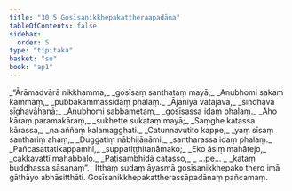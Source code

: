 ```yaml
---
title: "30.5 Gosīsanikkhepakattheraapadāna"
tableOfContents: false
sidebar:
  order: 5
type: "tipitaka"
basket: "su"
book: "ap1"
---
```



<DynamicBreadcrumb />

<Division number="21" book="ap1" bookNo="20" page="278">

<Paragraph number="3386" type="verses" book="ap1">
_“Ārāmadvārā nikkhamma,_  
_gosīsaṃ santhataṃ mayā;_  
_Anubhomi sakaṃ kammaṃ,_  
_pubbakammassidaṃ phalaṃ._  

</Paragraph>

</Division>
<Division number="22" book="ap1" bookNo="20" page="278">

<Paragraph number="3387" type="verses" book="ap1">
_Ājāniyā vātajavā,_  
_sindhavā sīghavāhanā;_  
_Anubhomi sabbametaṃ,_  
_gosīsassa idaṃ phalaṃ._  

</Paragraph>

</Division>
<Division number="23" book="ap1" bookNo="20" page="278">

<Paragraph number="3388" type="verses" book="ap1">
_Aho kāraṃ paramakāraṃ,_  
_sukhette sukataṃ mayā;_  
_Saṃghe katassa kārassa,_  
_na aññaṃ kalamagghati._  

</Paragraph>

</Division>
<Division number="24" book="ap1" bookNo="20" page="278">

<Paragraph number="3389" type="verses" book="ap1">
_Catunnavutito kappe,_  
_yaṃ sīsaṃ santhariṃ ahaṃ;_  
_Duggatiṃ nābhijānāmi,_  
_santharassa idaṃ phalaṃ._  

</Paragraph>

</Division>
<Division number="25" book="ap1" bookNo="20" page="278">

<Paragraph number="3390" type="verses" book="ap1">
_Pañcasattatikappamhi,_  
_suppatiṭṭhitanāmako;_  
_Eko āsiṃ mahātejo,_  
_cakkavattī mahabbalo._  

</Paragraph>

</Division>
<Division number="26" book="ap1" bookNo="20" page="278">

<Paragraph number="3391" type="verses" book="ap1">
_Paṭisambhidā catasso,_  
_ …pe… _  
_kataṃ buddhassa sāsanaṃ”._  

</Paragraph>

<Paragraph number="3392" book="ap1">
Itthaṃ sudaṃ āyasmā gosīsanikkhepako thero imā gāthāyo abhāsitthāti.

</Paragraph>
</Division>

<Paragraph number="3393" type="center" book="ap1">
Gosīsanikkhepakattherassāpadānaṃ pañcamaṃ.
</Paragraph>